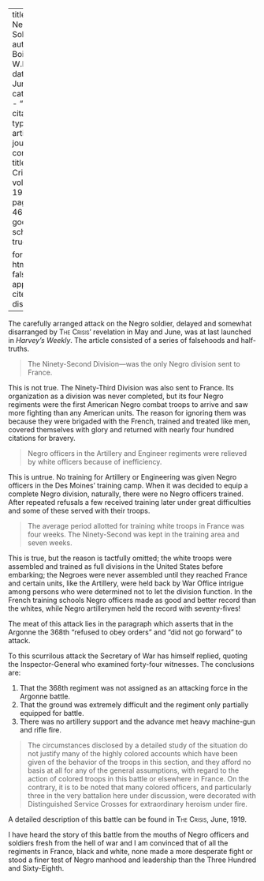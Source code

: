 
---
title: 'The Negro Soldier'
author: Du Bois, W.E.B.
date: Jun. 1919
categories: 
  - ""
citation: 
  type: article-journal
  container-title: The Crisis
  volume: 19
  issue: 2
  page: 45-46
google-scholar: true

format:
  html:
    toc: false
    appendix-cite-as: display
---



The carefully arranged attack on the Negro soldier, delayed and somewhat disarranged by <span style="font-variant:small-caps;">The Crisis</span>' revelation in May and June, was at last launched in *Harvey's Weekly*. The article consisted of a series of falsehoods and half-truths.

> The Ninety-Second Division---was the only Negro division sent to France.

This is not true. The Ninety-Third Division was also sent to France. Its organization as a division was never completed, but its four Negro regiments were the first American Negro combat troops to arrive and saw more fighting than any American units. The reason for ignoring them was because they were brigaded with the French, trained and treated like men, covered themselves with glory and returned with nearly four hundred citations for bravery.

> Negro officers in the Artillery and Engineer regiments were relieved by white officers because of inefficiency.

This is untrue. No training for Artillery or Engineering was given Negro officers in the Des Moines' training camp. When it was decided to equip a complete Negro division, naturally, there were no Negro officers trained. After repeated refusals a few received training later under great difficulties and some of these served with their troops.

> The average period allotted for training white troops in France was four weeks. The Ninety-Second was kept in the training area and seven weeks.

This is true, but the reason is tactfully omitted; the white troops were assembled and trained as full divisions in the United States before embarking; the Negroes were never assembled until they reached France and certain units, like the Artillery, were held back by War Office intrigue among persons who were determined not to let the division function. In the French training schools Negro officers made as good and better record than the whites, while Negro artillerymen held the record with seventy-fives!

The meat of this attack lies in the paragraph which asserts that in the Argonne the 368th "refused to obey orders" and "did not go forward" to attack.

To this scurrilous attack the Secretary of War has himself replied, quoting the Inspector-General who examined forty-four witnesses. The conclusions are:

1. That the 368th regiment was not assigned as an attacking force in the Argonne battle.
2. That the ground was extremely difficult and the regiment only partially equipped for battle.
3. There was no artillery support and the advance met heavy machine-gun and rifle fire.

> The circumstances disclosed by a detailed study of the situation do not justify many of the highly colored accounts which have been given of the behavior of the troops in this section, and they afford no basis at all for any of the general assumptions, with regard to the action of colored troops in this battle or elsewhere in France. On the contrary, it is to be noted that many colored officers, and particularly three in the very battalion here under discussion, were decorated with Distinguished Service Crosses for extraordinary heroism under fire.

A detailed description of this battle can be found in <span style="font-variant:small-caps;">The Crisis</span>, June, 1919.

I have heard the story of this battle from the mouths of Negro officers and soldiers fresh from the hell of war and I am convinced that of all the regiments in France, black and white, none made a more desperate fight or stood a finer test of Negro manhood and leadership than the Three Hundred and Sixty-Eighth.

